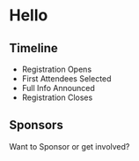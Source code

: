 


# Hello

## Timeline

- Registration Opens
- First Attendees Selected
- Full Info Announced
- Registration Closes

## Sponsors

Want to Sponsor or get involved?
